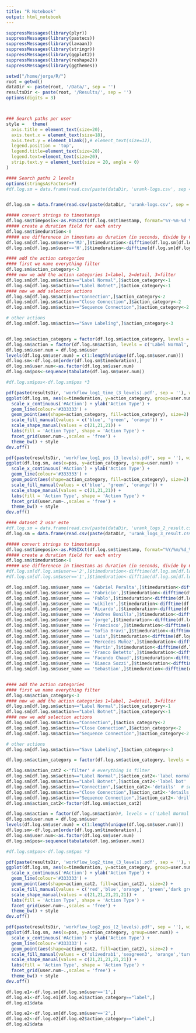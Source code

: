 ```yaml
---
title: "R Notebook"
output: html_notebook
---
```


```r

suppressMessages(library(plyr))
suppressMessages(library(pastecs))
suppressMessages(library(lavaan))
suppressMessages(library(stringr))
suppressMessages(library(ggplot2))
suppressMessages(library(reshape2))
suppressMessages(library(ggthemes))
```

```r
setwd("/home/jorge/R/")
root = getwd()
dataDir <- paste(root, '/Data/', sep = '')
resultsDir <- paste(root, '/Results/', sep = '')
options(digits = 3)



### Search paths per user
style =   theme(
  axis.title = element_text(size=20),
  axis.text.x = element_text(size=18),
  axis.text.y = element_blank(),# element_text(size=12),
  legend.position = 'top',
  legend.title=element_text(size=20),
  legend.text=element_text(size=20),
  strip.text.y = element_text(size = 20, angle = 0)
)

#### Search paths 2 levels 
options(stringsAsFactors=F)
#df.log.sm = data.frame(read.csv(paste(dataDir, 'urank-logs.csv', sep = '')))


df.log.sm = data.frame(read.csv(paste(dataDir, 'urank-logs.csv', sep = '')))

##### convert strings to timestamsps
df.log.sm$timeposix<-as.POSIXct(df.log.sm$timestamp, format="%Y-%m-%d %H:%M:%S")
##### create a duration field for each entry
df.log.sm$timeduration<-0
##### use differenece in timestams as duration (in seconds, divide by 60 to get duration in minutes)
df.log.sm[df.log.sm$user=='MJ',]$timeduration<-difftime(df.log.sm[df.log.sm$user=='MJ',]$timeposix, df.log.sm[df.log.sm$user=='MJ',]$timeposix[1]) 
df.log.sm[df.log.sm$user=='H',]$timeduration<-difftime(df.log.sm[df.log.sm$user=='H',]$timeposix, df.log.sm[df.log.sm$user=='H',]$timeposix[1]) 

#### add the action categories
#### first we name everything filter
df.log.sm$action_category<-3
#### now we add the action categories 1=label, 2=detail, 3=filter
df.log.sm[df.log.sm$action=="Label Normal",]$action_category<-1
df.log.sm[df.log.sm$action=="Label Botnet",]$action_category<-1
#### now we add selection actions
df.log.sm[df.log.sm$action=="Connection",]$action_category<-2
df.log.sm[df.log.sm$action=="Close Connection",]$action_category<-2
df.log.sm[df.log.sm$action=="Sequence Connection",]$action_category<-2

# other actions
df.log.sm[df.log.sm$action=="Save Labeling",]$action_category<-3


df.log.sm$action_category = factor(df.log.sm$action_category, levels = c(1,2,3), labels=c('label', 'details', 'filter'))
df.log.sm$action = factor(df.log.sm$action, levels = c('Label Normal', 'Label botnet', 'Connection', 'Close Connection', 'Sequence Connection','Save Labeling','Filter all','Filter IP_1','Filter Port','Filter nonlabel','Filter IP_0','Filter botnet'))
df.log.sm$user.num = df.log.sm$user
levels(df.log.sm$user.num) = c(1:length(unique(df.log.sm$user.num)))
df.log.sm<-df.log.sm[order(df.log.sm$timeduration),]
df.log.sm$user.num<-as.factor(df.log.sm$user.num)
df.log.sm$pos<-sequence(tabulate(df.log.sm$user.num))

#df.log.sm$pos<-df.log.sm$pos *3

pdf(paste(resultsDir, 'workflow_log1_time_(3_levels).pdf', sep = ''), width = 20, height = 6)
ggplot(df.log.sm, aes(x=timeduration, y=action_category, group=user.num)) +
  scale_x_continuous('#Action') + ylab('Action Type') +
  geom_line(colour='#333333') +
  geom_point(aes(shape=action_category, fill=action_category), size=2) +
  scale_fill_manual(values = c('blue', 'green', 'orange')) + 
  scale_shape_manual(values = c(21,21,21)) +
  labs(fill = 'Action Type', shape = 'Action Type') +
  facet_grid(user.num~.,scales = 'free') +
  theme_bw() + style
dev.off()

pdf(paste(resultsDir, 'workflow_log1_pos_(3_levels).pdf', sep = ''), width = 20, height = 6)
ggplot(df.log.sm, aes(x=pos, y=action_category, group=user.num)) +
  scale_x_continuous('#Action') + ylab('Action Type') +
  geom_line(colour='#333333') +
  geom_point(aes(shape=action_category, fill=action_category), size=2) +
  scale_fill_manual(values = c('blue', 'green', 'orange')) + 
  scale_shape_manual(values = c(21,21,21)) +
  labs(fill = 'Action Type', shape = 'Action Type') +
  facet_grid(user.num~.,scales = 'free') +
  theme_bw() + style
dev.off()
```

```r
#### dataset 2 usar este
#df.log.sm = data.frame(read.csv(paste(dataDir, 'urank_logs_2_result.csv', sep = '')))
df.log.sm = data.frame(read.csv(paste(dataDir, 'urank_logs_3_result.csv', sep = '')))

##### convert strings to timestamsps
df.log.sm$timeposix<-as.POSIXct(df.log.sm$timestamp, format="%Y/%m/%d_%H.%M.%S")
##### create a duration field for each entry
df.log.sm$timeduration<-0
##### use differenece in timestams as duration (in seconds, divide by 60 to get duration in minutes)
#df.log.sm[df.log.sm$user=='2',]$timeduration<-difftime(df.log.sm[df.log.sm$user=='2',]$timeposix, #df.log.sm[df.log.sm$user=='2',]$timeposix[1]) 
#df.log.sm[df.log.sm$user=='1',]$timeduration<-difftime(df.log.sm[df.log.sm$user=='1',]$timeposix, #df.log.sm[df.log.sm$user=='1',]$timeposix[1]) 

df.log.sm[df.log.sm$user_name == 'Gabriel Peralta',]$timeduration<-difftime(df.log.sm[df.log.sm$user_name=='Gabriel Peralta',]$timeposix, df.log.sm[df.log.sm$user_name == 'Gabriel Peralta',]$timeposix[1])
df.log.sm[df.log.sm$user_name == 'Fabricio',]$timeduration<-difftime(df.log.sm[df.log.sm$user_name=='Fabricio',]$timeposix, df.log.sm[df.log.sm$user_name == 'Fabricio',]$timeposix[1])
df.log.sm[df.log.sm$user_name == 'Pablo',]$timeduration<-difftime(df.log.sm[df.log.sm$user_name=='Pablo',]$timeposix, df.log.sm[df.log.sm$user_name == 'Pablo',]$timeposix[1])
df.log.sm[df.log.sm$user_name == 'wikilen',]$timeduration<-difftime(df.log.sm[df.log.sm$user_name=='wikilen',]$timeposix, df.log.sm[df.log.sm$user_name == 'wikilen',]$timeposix[1])
df.log.sm[df.log.sm$user_name == 'Ricardo',]$timeduration<-difftime(df.log.sm[df.log.sm$user_name=='Ricardo',]$timeposix, df.log.sm[df.log.sm$user_name == 'Ricardo',]$timeposix[1])
df.log.sm[df.log.sm$user_name == 'Andres Bonilla',]$timeduration<-difftime(df.log.sm[df.log.sm$user_name=='Andres Bonilla',]$timeposix, df.log.sm[df.log.sm$user_name == 'Andres Bonilla',]$timeposix[1])
df.log.sm[df.log.sm$user_name == 'jorge',]$timeduration<-difftime(df.log.sm[df.log.sm$user_name=='jorge',]$timeposix, df.log.sm[df.log.sm$user_name == 'jorge',]$timeposix[1])
df.log.sm[df.log.sm$user_name == 'Francisco',]$timeduration<-difftime(df.log.sm[df.log.sm$user_name=='Francisco',]$timeposix, df.log.sm[df.log.sm$user_name == 'Francisco',]$timeposix[1])
df.log.sm[df.log.sm$user_name == 'Sofia Bravi',]$timeduration<-difftime(df.log.sm[df.log.sm$user_name=='Sofia Bravi',]$timeposix, df.log.sm[df.log.sm$user_name == 'Sofia Bravi',]$timeposix[1])
df.log.sm[df.log.sm$user_name == 'Luis',]$timeduration<-difftime(df.log.sm[df.log.sm$user_name=='Luis',]$timeposix, df.log.sm[df.log.sm$user_name == 'Luis',]$timeposix[1])
df.log.sm[df.log.sm$user_name == 'Mercedes Muñoz',]$timeduration<-difftime(df.log.sm[df.log.sm$user_name=='Mercedes Muñoz',]$timeposix, df.log.sm[df.log.sm$user_name == 'Mercedes Muñoz',]$timeposix[1])
df.log.sm[df.log.sm$user_name == 'Martin',]$timeduration<-difftime(df.log.sm[df.log.sm$user_name=='Martin',]$timeposix, df.log.sm[df.log.sm$user_name == 'Martin',]$timeposix[1])
df.log.sm[df.log.sm$user_name == 'Franco Betetto',]$timeduration<-difftime(df.log.sm[df.log.sm$user_name=='Franco Betetto',]$timeposix, df.log.sm[df.log.sm$user_name == 'Franco Betetto',]$timeposix[1])
df.log.sm[df.log.sm$user_name == 'Facundo Chaud',]$timeduration<-difftime(df.log.sm[df.log.sm$user_name=='Facundo Chaud',]$timeposix, df.log.sm[df.log.sm$user_name == 'Facundo Chaud',]$timeposix[1])
df.log.sm[df.log.sm$user_name == 'Bianca Sozzi',]$timeduration<-difftime(df.log.sm[df.log.sm$user_name=='Bianca Sozzi',]$timeposix, df.log.sm[df.log.sm$user_name == 'Bianca Sozzi',]$timeposix[1])
df.log.sm[df.log.sm$user_name == 'Sebastian',]$timeduration<-difftime(df.log.sm[df.log.sm$user_name=='Sebastian',]$timeposix, df.log.sm[df.log.sm$user_name == 'Sebastian',]$timeposix[1])


#### add the action categories
#### first we name everything filter
df.log.sm$action_category<-3
#### now we add the action categories 1=label, 2=detail, 3=filter
df.log.sm[df.log.sm$action=="Label Normal",]$action_category<-1
df.log.sm[df.log.sm$action=="Label Botnet",]$action_category<-1
#### now we add selection actions
df.log.sm[df.log.sm$action=="Connection",]$action_category<-2
df.log.sm[df.log.sm$action=="Close Connection",]$action_category<-2
df.log.sm[df.log.sm$action=="Sequence Connection",]$action_category<-2

# other actions
df.log.sm[df.log.sm$action=="Save Labeling",]$action_category<-3

df.log.sm$action_category = factor(df.log.sm$action_category, levels = c(1,2,3), labels=c('label', 'details', 'filter'))

df.log.sm$action_cat2 <-'filter' # everything is filter
df.log.sm[df.log.sm$action=="Label Normal",]$action_cat2<-'label normal'  # normal 
df.log.sm[df.log.sm$action=="Label Botnet",]$action_cat2<-'label bot'  # bot
df.log.sm[df.log.sm$action=="Connection",]$action_cat2<-'details'  # select means get details
df.log.sm[df.log.sm$action=="Close Connection",]$action_cat2<-'details'  # select means get details
df.log.sm[df.log.sm$action=="Sequence Connection",]$action_cat2<-'drill down' # see the sequence of letters is drill down.
df.log.sm$action_cat2<-factor(df.log.sm$action_cat2)

df.log.sm$action = factor(df.log.sm$action)#, levels = c('Label Normal', 'Label botnet', 'Connection', 'Close Connection', 'Sequence Connection','Save Labeling','Filter'))
df.log.sm$user.num = df.log.sm$user
levels(df.log.sm$user.num) = c(1:length(unique(df.log.sm$user.num)))
df.log.sm<-df.log.sm[order(df.log.sm$timeduration),]
df.log.sm$user.num<-as.factor(df.log.sm$user.num)
df.log.sm$pos<-sequence(tabulate(df.log.sm$user.num))

#df.log.sm$pos<-df.log.sm$pos *3

pdf(paste(resultsDir, 'workflow_log2_time_(3_levels).pdf', sep = ''), width = 20, height = 15)
ggplot(df.log.sm, aes(x=timeduration, y=action_category, group=user.num)) +
  scale_x_continuous('#Action') + ylab('Action Type') +
  geom_line(colour='#333333') +
  geom_point(aes(shape=action_cat2, fill=action_cat2), size=2) +
  scale_fill_manual(values = c('red','blue','orange', 'green','dark green')) + 
  scale_shape_manual(values = c(21,21,21,21,21)) +
  labs(fill = 'Action Type', shape = 'Action Type') +
  facet_grid(user.num~.,scales = 'free') +
  theme_bw() + style
dev.off()

pdf(paste(resultsDir, 'workflow_log2_pos_(2_levels).pdf', sep = ''), width = 20, height = 15)
ggplot(df.log.sm, aes(x=pos, y=action_category, group=user.num)) +
  scale_x_continuous('#Action') + ylab('Action Type') +
  geom_line(colour='#333333') +
  geom_point(aes(shape=action_cat2, fill=action_cat2), size=2) +
  scale_fill_manual(values = c('olivedrab1','seagreen3', 'orange','turquoise2','sienna1')) +
  scale_shape_manual(values = c(21,21,21,21,21)) +
  labs(fill = 'Action Type', shape = 'Action Type') +
  facet_grid(user.num~.,scales = 'free') +
  theme_bw() + style
dev.off()

df.log.e1<-df.log.sm[df.log.sm$user=='1',]
df.log.e1<-df.log.e1[df.log.e1$action_category=="label",]
df.log.e1$data

df.log.e2<-df.log.sm[df.log.sm$user=='2',]
df.log.e2<-df.log.e2[df.log.e2$action_category=="label",]
df.log.e2$data
```